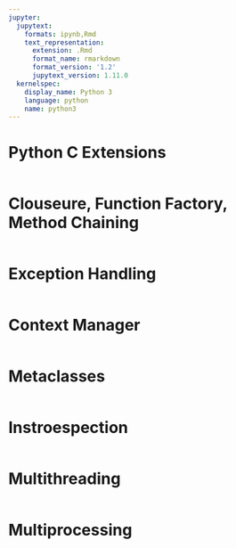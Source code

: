 ```yaml
---
jupyter:
  jupytext:
    formats: ipynb,Rmd
    text_representation:
      extension: .Rmd
      format_name: rmarkdown
      format_version: '1.2'
      jupytext_version: 1.11.0
  kernelspec:
    display_name: Python 3
    language: python
    name: python3
---
```


# Python C Extensions

```python

```

# Clouseure, Function Factory, Method Chaining

```python

```

# Exception Handling

```python

```

# Context Manager

```python

```

# Metaclasses

```python

```

# Instroespection

```python

```

# Multithreading

```python

```

# Multiprocessing

```python

```
